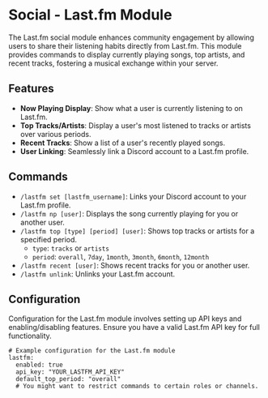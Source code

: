 # Social - Last.fm Module

The Last.fm social module enhances community engagement by allowing users to share their listening habits directly from Last.fm. This module provides commands to display currently playing songs, top artists, and recent tracks, fostering a musical exchange within your server.

## Features

- **Now Playing Display**: Show what a user is currently listening to on Last.fm.
- **Top Tracks/Artists**: Display a user's most listened to tracks or artists over various periods.
- **Recent Tracks**: Show a list of a user's recently played songs.
- **User Linking**: Seamlessly link a Discord account to a Last.fm profile.

## Commands

- `/lastfm set [lastfm_username]`: Links your Discord account to your Last.fm profile.
- `/lastfm np [user]`: Displays the song currently playing for you or another user.
- `/lastfm top [type] [period] [user]`: Shows top tracks or artists for a specified period.
  - `type`: `tracks` or `artists`
  - `period`: `overall`, `7day`, `1month`, `3month`, `6month`, `12month`
- `/lastfm recent [user]`: Shows recent tracks for you or another user.
- `/lastfm unlink`: Unlinks your Last.fm account.

## Configuration

Configuration for the Last.fm module involves setting up API keys and enabling/disabling features. Ensure you have a valid Last.fm API key for full functionality.

```
# Example configuration for the Last.fm module
lastfm:
  enabled: true
  api_key: "YOUR_LASTFM_API_KEY"
  default_top_period: "overall"
  # You might want to restrict commands to certain roles or channels.
``` 